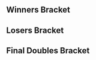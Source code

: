 {{DISPLAYTITLE:Heir to the Throne: Doubles Bracket}}{{SetGame|melee}}
{{tabs static
|name1=Overview
|link1=Heir/1/Melee
|name2=Singles Bracket
|link2=Heir/1/Melee/Singles Bracket
|name3=Doubles Bracket
|link3=Heir/1/Melee/Doubles Bracket
|This=3
}}<!-- Generated with http://tournament-nub.rhcloud.com/toliquipediadoubles name=Heir_MD -->
==Winners Bracket==
{{32DEDoublesWBracketA
|column-width=160
|r1m1t1p1=Fuzzyness |r1m1t1p1flag=gb
|r1m1t1p2=Jolteon |r1m1t1p2flag=gb |r1m1t1score=W
|r1m1t2p1=Bye |r1m1t2p1flag=
|r1m1t2p2=Bye |r1m1t2p2flag= |r1m1t2score=-
|r1m1win=1


|r1m2t1p1=JoMo |r1m2t1p1flag=
|r1m2t1p2=Mr_Hero |r1m2t1p2flag= |r1m2t1score={{win}}
|r1m2t2p1=Smo |r1m2t2p1flag=
|r1m2t2p2=Calzum |r1m2t2p2flag= |r1m2t2score=
|r1m2win=1


|r1m3t1p1=Tamoo |r1m3t1p1flag=gb
|r1m3t1p2=Yeniths |r1m3t1p2flag= |r1m3t1score={{win}}
|r1m3t2p1=Kawaii |r1m3t2p1flag=
|r1m3t2p2=Brid |r1m3t2p2flag= |r1m3t2score=
|r1m3win=1


|r1m4t1p1=BrTarolg |r1m4t1p1flag=gb
|r1m4t1p2=Deathgazer |r1m4t1p2flag=gb |r1m4t1score={{win}}
|r1m4t2p1=Apology |r1m4t2p1flag=
|r1m4t2p2=SHIP |r1m4t2p2flag= |r1m4t2score=
|r1m4win=1


|r1m5t1p1=L-J |r1m5t1p1flag=gb
|r1m5t1p2=Swizzy |r1m5t1p2flag=gb |r1m5t1score={{win}}
|r1m5t2p1=Fireseed |r1m5t2p1flag=
|r1m5t2p2=Smiley |r1m5t2p2flag= |r1m5t2score=
|r1m5win=1


|r1m6t1p1=AC_Anon |r1m6t1p1flag=
|r1m6t1p2=Ryan Socks |r1m6t1p2flag= |r1m6t1score={{win}}
|r1m6t2p1=Scribble |r1m6t2p1flag=
|r1m6t2p2=FabulousGeorge |r1m6t2p2flag= |r1m6t2score=
|r1m6win=1


|r1m7t1p1=X1 |r1m7t1p1flag=gb
|r1m7t1p2=R23 |r1m7t1p2flag=gb |r1m7t1score={{win}}
|r1m7t2p1=HalfBakedHarry |r1m7t2p1flag=
|r1m7t2p2=KfP |r1m7t2p2flag= |r1m7t2score=
|r1m7win=1


|r1m8t1p1=Jam5 |r1m8t1p1flag=
|r1m8t1p2=Kone |r1m8t1p2flag=gb |r1m8t1score={{win}}
|r1m8t2p1=PnshdSNK |r1m8t2p1flag=
|r1m8t2p2=Almas |r1m8t2p2flag= |r1m8t2score=
|r1m8win=1


|r1m9t1p1=Vanity Angel |r1m9t1p1flag=gb
|r1m9t1p2=Professor Pro |r1m9t1p2flag=gb |r1m9t1score=W
|r1m9t2p1=Bye |r1m9t2p1flag=
|r1m9t2p2=Bye |r1m9t2p2flag= |r1m9t2score=-
|r1m9win=1


|r1m10t1p1=BloodBowler |r1m10t1p1flag=
|r1m10t1p2=Moth |r1m10t1p2flag= |r1m10t1score={{win}}
|r1m10t2p1=Mooonie |r1m10t2p1flag=
|r1m10t2p2=Geezaku |r1m10t2p2flag= |r1m10t2score=
|r1m10win=1


|r1m11t1p1=JJLinyard |r1m11t1p1flag=gb
|r1m11t1p2=ShiftingShadows |r1m11t1p2flag=gb |r1m11t1score={{win}}
|r1m11t2p1=Suey |r1m11t2p1flag=
|r1m11t2p2=Gelm |r1m11t2p2flag= |r1m11t2score=
|r1m11win=1


|r1m12t1p1=HaoTwo |r1m12t1p1flag=gb
|r1m12t1p2=Jin |r1m12t1p2flag=gb |r1m12t1score={{win}}
|r1m12t2p1=Bowie |r1m12t2p1flag=
|r1m12t2p2=Inertia |r1m12t2p2flag= |r1m12t2score=
|r1m12win=1


|r1m13t1p1=J3ly |r1m13t1p1flag=gb
|r1m13t1p2=AyyDee |r1m13t1p2flag=gb |r1m13t1score=W
|r1m13t2p1=Bye |r1m13t2p1flag=
|r1m13t2p2=Bye |r1m13t2p2flag= |r1m13t2score=-
|r1m13win=1


|r1m14t1p1=MCPayne |r1m14t1p1flag=
|r1m14t1p2=DSD9 |r1m14t1p2flag= |r1m14t1score={{win}}
|r1m14t2p1=Can~D |r1m14t2p1flag=
|r1m14t2p2=Prime |r1m14t2p2flag= |r1m14t2score=
|r1m14win=1


|r1m15t1p1=GM Sean |r1m15t1p1flag=gb
|r1m15t1p2=Boring Johnson |r1m15t1p2flag= |r1m15t1score={{win}}
|r1m15t2p1=TGAP |r1m15t2p1flag=
|r1m15t2p2=CarmanSutra |r1m15t2p2flag= |r1m15t2score=
|r1m15win=1


|r1m16t1p1=Brado |r1m16t1p1flag=gb
|r1m16t1p2=Willz |r1m16t1p2flag=gb |r1m16t1score={{win}}
|r1m16t2p1=DCJ |r1m16t2p1flag=
|r1m16t2p2=Luigimitsu |r1m16t2p2flag= |r1m16t2score=
|r1m16win=1


|r2m1t1p1=Fuzzyness |r2m1t1p1flag=gb
|r2m1t1p2=Jolteon |r2m1t1p2flag=gb |r2m1t1score={{win}}
|r2m1t2p1=JoMo |r2m1t2p1flag=
|r2m1t2p2=Mr_Hero |r2m1t2p2flag= |r2m1t2score=
|r2m1win=1


|r2m2t1p1=Tamoo |r2m2t1p1flag=gb
|r2m2t1p2=Yeniths |r2m2t1p2flag= |r2m2t1score=
|r2m2t2p1=BrTarolg |r2m2t2p1flag=gb
|r2m2t2p2=Deathgazer |r2m2t2p2flag=gb |r2m2t2score={{win}}
|r2m2win=2


|r2m3t1p1=L-J |r2m3t1p1flag=gb
|r2m3t1p2=Swizzy |r2m3t1p2flag=gb |r2m3t1score={{win}}
|r2m3t2p1=AC_Anon |r2m3t2p1flag=
|r2m3t2p2=Ryan Socks |r2m3t2p2flag= |r2m3t2score=
|r2m3win=1


|r2m4t1p1=X1 |r2m4t1p1flag=gb
|r2m4t1p2=R23 |r2m4t1p2flag=gb |r2m4t1score={{win}}
|r2m4t2p1=Jam5 |r2m4t2p1flag=
|r2m4t2p2=Kone |r2m4t2p2flag=gb |r2m4t2score=
|r2m4win=1


|r2m5t1p1=Vanity Angel |r2m5t1p1flag=gb
|r2m5t1p2=Professor Pro |r2m5t1p2flag=gb |r2m5t1score={{win}}
|r2m5t2p1=BloodBowler |r2m5t2p1flag=
|r2m5t2p2=Moth |r2m5t2p2flag= |r2m5t2score=
|r2m5win=1


|r2m6t1p1=JJLinyard |r2m6t1p1flag=gb
|r2m6t1p2=ShiftingShadows |r2m6t1p2flag=gb |r2m6t1score=
|r2m6t2p1=HaoTwo |r2m6t2p1flag=gb
|r2m6t2p2=Jin |r2m6t2p2flag=gb |r2m6t2score={{win}}
|r2m6win=2


|r2m7t1p1=J3ly |r2m7t1p1flag=gb
|r2m7t1p2=AyyDee |r2m7t1p2flag=gb |r2m7t1score={{win}}
|r2m7t2p1=MCPayne |r2m7t2p1flag=
|r2m7t2p2=DSD9 |r2m7t2p2flag= |r2m7t2score=
|r2m7win=1


|r2m8t1p1=GM Sean |r2m8t1p1flag=gb
|r2m8t1p2=Boring Johnson |r2m8t1p2flag= |r2m8t1score=
|r2m8t2p1=Brado |r2m8t2p1flag=gb
|r2m8t2p2=Willz |r2m8t2p2flag=gb |r2m8t2score={{win}}
|r2m8win=2


|r3m1t1p1=Fuzzyness |r3m1t1p1flag=gb
|r3m1t1p2=Jolteon |r3m1t1p2flag=gb |r3m1t1score={{win}}
|r3m1t2p1=BrTarolg |r3m1t2p1flag=gb
|r3m1t2p2=Deathgazer |r3m1t2p2flag=gb |r3m1t2score=
|r3m1win=1


|r3m2t1p1=L-J |r3m2t1p1flag=gb
|r3m2t1p2=Swizzy |r3m2t1p2flag=gb |r3m2t1score=
|r3m2t2p1=X1 |r3m2t2p1flag=gb
|r3m2t2p2=R23 |r3m2t2p2flag=gb |r3m2t2score={{win}}
|r3m2win=2


|r3m3t1p1=Vanity Angel |r3m3t1p1flag=gb
|r3m3t1p2=Professor Pro |r3m3t1p2flag=gb |r3m3t1score={{win}}
|r3m3t2p1=HaoTwo |r3m3t2p1flag=gb
|r3m3t2p2=Jin |r3m3t2p2flag=gb |r3m3t2score=
|r3m3win=1


|r3m4t1p1=J3ly |r3m4t1p1flag=gb
|r3m4t1p2=AyyDee |r3m4t1p2flag=gb |r3m4t1score=
|r3m4t2p1=Brado |r3m4t2p1flag=gb
|r3m4t2p2=Willz |r3m4t2p2flag=gb |r3m4t2score={{win}}
|r3m4win=2


|r4m1t1p1=Fuzzyness |r4m1t1p1flag=gb
|r4m1t1p2=Jolteon |r4m1t1p2flag=gb |r4m1t1score={{win}}
|r4m1t2p1=X1 |r4m1t2p1flag=gb
|r4m1t2p2=R23 |r4m1t2p2flag=gb |r4m1t2score=
|r4m1win=1


|r4m2t1p1=Vanity Angel |r4m2t1p1flag=gb
|r4m2t1p2=Professor Pro |r4m2t1p2flag=gb |r4m2t1score={{win}}
|r4m2t2p1=Brado |r4m2t2p1flag=gb
|r4m2t2p2=Willz |r4m2t2p2flag=gb |r4m2t2score=
|r4m2win=1

}}

==Losers Bracket==
{{32DEDoublesLBracketSmwA
|tourneylink=Heir/1/Melee
|tourneyname=Heir to the Throne
|l1placement=25-32
|l2placement=17-24
|l3placement=13-16
|l4placement=9-12
|l5placement=7-8
|l6placement=5-6
|column-width=160
|l1m1t1p1=Bye |l1m1t1p1flag=
|l1m1t1p2=Bye |l1m1t1p2flag= |l1m1t1score=-
|l1m1t2p1=Smo |l1m1t2p1flag=
|l1m1t2p2=Calzum |l1m1t2p2flag= |l1m1t2score=W
|l1m1win=2


|l1m2t1p1=Kawaii |l1m2t1p1flag=
|l1m2t1p2=Brid |l1m2t1p2flag= |l1m2t1score=
|l1m2t2p1=Apology |l1m2t2p1flag=
|l1m2t2p2=SHIP |l1m2t2p2flag= |l1m2t2score={{win}}
|l1m2win=2


|l1m3t1p1=Fireseed |l1m3t1p1flag=
|l1m3t1p2=Smiley |l1m3t1p2flag= |l1m3t1score=
|l1m3t2p1=Scribble |l1m3t2p1flag=
|l1m3t2p2=FabulousGeorge |l1m3t2p2flag= |l1m3t2score={{win}}
|l1m3win=2


|l1m4t1p1=HalfBakedHarry |l1m4t1p1flag=
|l1m4t1p2=KfP |l1m4t1p2flag= |l1m4t1score=
|l1m4t2p1=PnshdSNK |l1m4t2p1flag=
|l1m4t2p2=Almas |l1m4t2p2flag= |l1m4t2score={{win}}
|l1m4win=2


|l1m5t1p1=Bye |l1m5t1p1flag=
|l1m5t1p2=Bye |l1m5t1p2flag= |l1m5t1score=-
|l1m5t2p1=Mooonie |l1m5t2p1flag=
|l1m5t2p2=Geezaku |l1m5t2p2flag= |l1m5t2score=W
|l1m5win=2


|l1m6t1p1=Suey |l1m6t1p1flag=
|l1m6t1p2=Gelm |l1m6t1p2flag= |l1m6t1score=
|l1m6t2p1=Bowie |l1m6t2p1flag=
|l1m6t2p2=Inertia |l1m6t2p2flag= |l1m6t2score={{win}}
|l1m6win=2


|l1m7t1p1=Bye |l1m7t1p1flag=
|l1m7t1p2=Bye |l1m7t1p2flag= |l1m7t1score=-
|l1m7t2p1=Can~D |l1m7t2p1flag=
|l1m7t2p2=Prime |l1m7t2p2flag= |l1m7t2score=W
|l1m7win=2


|l1m8t1p1=TGAP |l1m8t1p1flag=
|l1m8t1p2=CarmanSutra |l1m8t1p2flag= |l1m8t1score={{win}}
|l1m8t2p1=DCJ |l1m8t2p1flag=
|l1m8t2p2=Luigimitsu |l1m8t2p2flag= |l1m8t2score=
|l1m8win=1


|l2m1t1p1=GM Sean |l2m1t1p1flag=gb
|l2m1t1p2=Boring Johnson |l2m1t1p2flag= |l2m1t1score=
|l2m1t2p1=Smo |l2m1t2p1flag=
|l2m1t2p2=Calzum |l2m1t2p2flag= |l2m1t2score={{win}}
|l2m1win=2


|l2m2t1p1=MCPayne |l2m2t1p1flag=
|l2m2t1p2=DSD9 |l2m2t1p2flag= |l2m2t1score={{win}}
|l2m2t2p1=Apology |l2m2t2p1flag=
|l2m2t2p2=SHIP |l2m2t2p2flag= |l2m2t2score=
|l2m2win=1


|l2m3t1p1=JJLinyard |l2m3t1p1flag=gb
|l2m3t1p2=ShiftingShadows |l2m3t1p2flag=gb |l2m3t1score={{win}}
|l2m3t2p1=Scribble |l2m3t2p1flag=
|l2m3t2p2=FabulousGeorge |l2m3t2p2flag= |l2m3t2score=
|l2m3win=1


|l2m4t1p1=BloodBowler |l2m4t1p1flag=
|l2m4t1p2=Moth |l2m4t1p2flag= |l2m4t1score={{win}}
|l2m4t2p1=PnshdSNK |l2m4t2p1flag=
|l2m4t2p2=Almas |l2m4t2p2flag= |l2m4t2score=
|l2m4win=1


|l2m5t1p1=Jam5 |l2m5t1p1flag=
|l2m5t1p2=Kone |l2m5t1p2flag=gb |l2m5t1score={{win}}
|l2m5t2p1=Mooonie |l2m5t2p1flag=
|l2m5t2p2=Geezaku |l2m5t2p2flag= |l2m5t2score=
|l2m5win=1


|l2m6t1p1=AC_Anon |l2m6t1p1flag=
|l2m6t1p2=Ryan Socks |l2m6t1p2flag= |l2m6t1score={{win}}
|l2m6t2p1=Bowie |l2m6t2p1flag=
|l2m6t2p2=Inertia |l2m6t2p2flag= |l2m6t2score=
|l2m6win=1


|l2m7t1p1=Tamoo |l2m7t1p1flag=gb
|l2m7t1p2=Yeniths |l2m7t1p2flag= |l2m7t1score={{win}}
|l2m7t2p1=Can~D |l2m7t2p1flag=
|l2m7t2p2=Prime |l2m7t2p2flag= |l2m7t2score=
|l2m7win=1


|l2m8t1p1=JoMo |l2m8t1p1flag=
|l2m8t1p2=Mr_Hero |l2m8t1p2flag= |l2m8t1score={{win}}
|l2m8t2p1=TGAP |l2m8t2p1flag=
|l2m8t2p2=CarmanSutra |l2m8t2p2flag= |l2m8t2score=
|l2m8win=1


|l3m1t1p1=Smo |l3m1t1p1flag=
|l3m1t1p2=Calzum |l3m1t1p2flag= |l3m1t1score={{win}}
|l3m1t2p1=MCPayne |l3m1t2p1flag=
|l3m1t2p2=DSD9 |l3m1t2p2flag= |l3m1t2score=
|l3m1win=1


|l3m2t1p1=JJLinyard |l3m2t1p1flag=gb
|l3m2t1p2=ShiftingShadows |l3m2t1p2flag=gb |l3m2t1score={{win}}
|l3m2t2p1=BloodBowler |l3m2t2p1flag=
|l3m2t2p2=Moth |l3m2t2p2flag= |l3m2t2score=
|l3m2win=1


|l3m3t1p1=Jam5 |l3m3t1p1flag=
|l3m3t1p2=Kone |l3m3t1p2flag=gb |l3m3t1score={{win}}
|l3m3t2p1=AC_Anon |l3m3t2p1flag=
|l3m3t2p2=Ryan Socks |l3m3t2p2flag= |l3m3t2score=
|l3m3win=1


|l3m4t1p1=Tamoo |l3m4t1p1flag=gb
|l3m4t1p2=Yeniths |l3m4t1p2flag= |l3m4t1score=
|l3m4t2p1=JoMo |l3m4t2p1flag=
|l3m4t2p2=Mr_Hero |l3m4t2p2flag= |l3m4t2score={{win}}
|l3m4win=2


|l4m1t1p1=L-J |l4m1t1p1flag=gb
|l4m1t1p2=Swizzy |l4m1t1p2flag=gb |l4m1t1score={{win}}
|l4m1t2p1=Smo |l4m1t2p1flag=
|l4m1t2p2=Calzum |l4m1t2p2flag= |l4m1t2score=
|l4m1win=1


|l4m2t1p1=BrTarolg |l4m2t1p1flag=gb
|l4m2t1p2=Deathgazer |l4m2t1p2flag=gb |l4m2t1score={{win}}
|l4m2t2p1=JJLinyard |l4m2t2p1flag=gb
|l4m2t2p2=ShiftingShadows |l4m2t2p2flag=gb |l4m2t2score=
|l4m2win=1


|l4m3t1p1=J3ly |l4m3t1p1flag=gb
|l4m3t1p2=AyyDee |l4m3t1p2flag=gb |l4m3t1score=
|l4m3t2p1=Jam5 |l4m3t2p1flag=
|l4m3t2p2=Kone |l4m3t2p2flag=gb |l4m3t2score={{win}}
|l4m3win=2


|l4m4t1p1=HaoTwo |l4m4t1p1flag=gb
|l4m4t1p2=Jin |l4m4t1p2flag=gb |l4m4t1score={{win}}
|l4m4t2p1=JoMo |l4m4t2p1flag=
|l4m4t2p2=Mr_Hero |l4m4t2p2flag= |l4m4t2score=
|l4m4win=1


|l5m1t1p1=L-J |l5m1t1p1flag=gb
|l5m1t1p2=Swizzy |l5m1t1p2flag=gb |l5m1t1score={{win}}
|l5m1t2p1=BrTarolg |l5m1t2p1flag=gb
|l5m1t2p2=Deathgazer |l5m1t2p2flag=gb |l5m1t2score=
|l5m1win=1


|l5m2t1p1=Jam5 |l5m2t1p1flag=
|l5m2t1p2=Kone |l5m2t1p2flag=gb |l5m2t1score=
|l5m2t2p1=HaoTwo |l5m2t2p1flag=gb
|l5m2t2p2=Jin |l5m2t2p2flag=gb |l5m2t2score={{win}}
|l5m2win=2


|l6m1t1p1=Brado |l6m1t1p1flag=gb
|l6m1t1p2=Willz |l6m1t1p2flag=gb |l6m1t1score=
|l6m1t2p1=L-J |l6m1t2p1flag=gb
|l6m1t2p2=Swizzy |l6m1t2p2flag=gb |l6m1t2score={{win}}
|l6m1win=2


|l6m2t1p1=X1 |l6m2t1p1flag=gb
|l6m2t1p2=R23 |l6m2t1p2flag=gb |l6m2t1score={{win}}
|l6m2t2p1=HaoTwo |l6m2t2p1flag=gb
|l6m2t2p2=Jin |l6m2t2p2flag=gb |l6m2t2score=
|l6m2win=1
}}
<onlyinclude>
==Final Doubles Bracket==
{{DEFinalDoublesSmwBracket
|tourneylink=Heir/1/Melee
|tourneyname=Heir to the Throne
|l1placement=4
|r2placement=3
|r3loserplacement=2
|r3winnerplacement=1
|column-width=160
<!-- FROM WINNERS -->
|r1m1t1p1=Fuzzyness |r1m1t1p1flag=gb
|r1m1t1p2=Jolteon |r1m1t1p2flag=gb |r1m1t1score={{win}}
|r1m1t2p1=Vanity Angel |r1m1t2p1flag=gb
|r1m1t2p2=Professor Pro |r1m1t2p2flag=gb |r1m1t2score=
|r1m1win=1

<!-- FROM LOSERS -->
|l1m1t1p1=L-J |l1m1t1p1flag=gb
|l1m1t1p2=Swizzy |l1m1t1p2flag=gb |l1m1t1score=
|l1m1t2p1=X1 |l1m1t2p1flag=gb
|l1m1t2p2=R23 |l1m1t2p2flag=gb |l1m1t2score={{win}}
|l1m1win=2

<!-- LOSERS FINALS -->
|r2m1t1p1=Vanity Angel |r2m1t1p1flag=gb
|r2m1t1p2=Professor Pro |r2m1t1p2flag=gb |r2m1t1score={{win}}
|r2m1t2p1=X1 |r2m1t2p1flag=gb
|r2m1t2p2=R23 |r2m1t2p2flag=gb |r2m1t2score=
|r2m1win=1

<!-- GRAND FINALS -->
|r3m1t1p1=Fuzzyness |r3m1t1p1flag=gb
|r3m1t1p2=Jolteon |r3m1t1p2flag=gb |r3m1t1score= |r3m2t1score=&nbsp;
|r3m1t2p1=Vanity Angel |r3m1t2p1flag=gb
|r3m1t2p2=Professor Pro |r3m1t2p2flag=gb |r3m1t2score={{win}} |r3m2t2score={{win}}
|r3m1win=2
}}
</onlyinclude>
